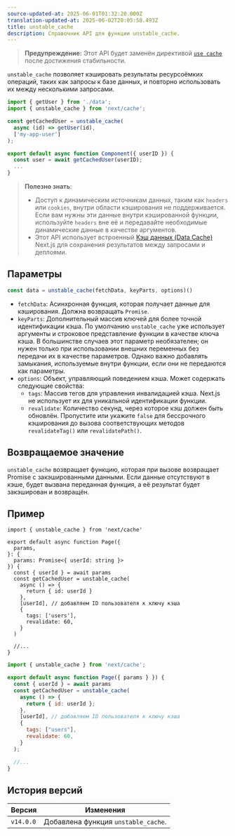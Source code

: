 ```yaml
---
source-updated-at: 2025-06-01T01:32:20.000Z
translation-updated-at: 2025-06-02T20:05:58.493Z
title: unstable_cache
description: Справочник API для функции unstable_cache.
---
```


> **Предупреждение:** Этот API будет заменён директивой [`use cache`](/docs/app/api-reference/directives/use-cache) после достижения стабильности.

`unstable_cache` позволяет кэшировать результаты ресурсоёмких операций, таких как запросы к базе данных, и повторно использовать их между несколькими запросами.

```jsx
import { getUser } from './data';
import { unstable_cache } from 'next/cache';

const getCachedUser = unstable_cache(
  async (id) => getUser(id),
  ['my-app-user']
);

export default async function Component({ userID }) {
  const user = await getCachedUser(userID);
  ...
}
```

> **Полезно знать**:
>
> - Доступ к динамическим источникам данных, таким как `headers` или `cookies`, внутри области кэширования не поддерживается. Если вам нужны эти данные внутри кэшированной функции, используйте `headers` вне её и передавайте необходимые динамические данные в качестве аргументов.
> - Этот API использует встроенный [Кэш данных (Data Cache)](/docs/app/deep-dive/caching#data-cache) Next.js для сохранения результатов между запросами и деплоями.

## Параметры

```jsx
const data = unstable_cache(fetchData, keyParts, options)()
```

- `fetchData`: Асинхронная функция, которая получает данные для кэширования. Должна возвращать `Promise`.
- `keyParts`: Дополнительный массив ключей для более точной идентификации кэша. По умолчанию `unstable_cache` уже использует аргументы и строковое представление функции в качестве ключа кэша. В большинстве случаев этот параметр необязателен; он нужен только при использовании внешних переменных без передачи их в качестве параметров. Однако важно добавлять замыкания, используемые внутри функции, если они не передаются как параметры.
- `options`: Объект, управляющий поведением кэша. Может содержать следующие свойства:
  - `tags`: Массив тегов для управления инвалидацией кэша. Next.js не использует их для уникальной идентификации функции.
  - `revalidate`: Количество секунд, через которое кэш должен быть обновлён. Пропустите или укажите `false` для бессрочного кэширования до вызова соответствующих методов `revalidateTag()` или `revalidatePath()`.

## Возвращаемое значение

`unstable_cache` возвращает функцию, которая при вызове возвращает Promise с закэшированными данными. Если данные отсутствуют в кэше, будет вызвана переданная функция, а её результат будет закэширован и возвращён.

## Пример

```tsx filename="app/page.tsx" switcher
import { unstable_cache } from 'next/cache'

export default async function Page({
  params,
}: {
  params: Promise<{ userId: string }>
}) {
  const { userId } = await params
  const getCachedUser = unstable_cache(
    async () => {
      return { id: userId }
    },
    [userId], // добавляем ID пользователя к ключу кэша
    {
      tags: ['users'],
      revalidate: 60,
    }
  )

  //...
}
```

```jsx filename="app/page.jsx" switcher
import { unstable_cache } from 'next/cache';

export default async function Page({ params } }) {
  const { userId } = await params
  const getCachedUser = unstable_cache(
    async () => {
      return { id: userId };
    },
    [userId], // добавляем ID пользователя к ключу кэша
    {
      tags: ["users"],
      revalidate: 60,
    }
  );

  //...
}
```

## История версий

| Версия    | Изменения                      |
| --------- | ---------------------------- |
| `v14.0.0` | Добавлена функция `unstable_cache`. |